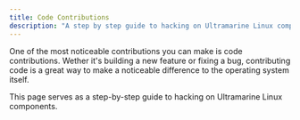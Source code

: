```yaml
---
title: Code Contributions
description: "A step by step guide to hacking on Ultramarine Linux components"
---
```


One of the most noticeable contributions you can make is code contributions. Wether it's building a new feature or fixing a bug, contributing code is a great way to make a noticeable difference to the operating system itself.

This page serves as a step-by-step guide to hacking on Ultramarine Linux components.

    